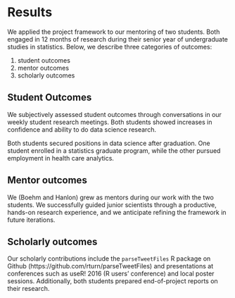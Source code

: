 # Results

We applied the project framework to our mentoring of two students. 
Both engaged in 12 months of research during their senior year of 
undergraduate studies in statistics. Below, we describe three categories of outcomes:

1. student outcomes
1. mentor outcomes
1. scholarly outcomes



## Student Outcomes

We subjectively assessed student outcomes through conversations in our weekly 
student research meetings. Both students showed increases in confidence and ability to do 
data science research. 

Both students secured positions in data science after graduation. 
One student enrolled in a statistics graduate program, 
while the other pursued employment in health care analytics. 

## Mentor outcomes

We (Boehm and Hanlon) grew as mentors during our work with the two students. We successfully
guided junior scientists through a productive, hands-on research experience, and we anticipate
refining the framework in future iterations.

## Scholarly outcomes

Our scholarly contributions include the `parseTweetFiles` R package on Github
(https://github.com/rturn/parseTweetFiles) and presentations at conferences such as useR! 2016 (R users' conference)
and local poster sessions. Additionally, both students prepared end-of-project reports on 
their research.


